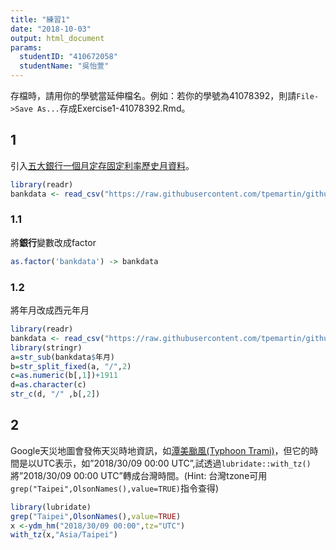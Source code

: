 ```yaml
---
title: "練習1"
date: "2018-10-03"
output: html_document
params:
  studentID: "410672058"
  studentName: "吳怡萱"
---
```

存檔時，請用你的學號當延伸檔名。例如：若你的學號為41078392，則請`File->Save As...`存成Exercise1-41078392.Rmd。

## 1
引入[五大銀行一個月定存固定利率歷史月資料](https://raw.githubusercontent.com/tpemartin/github-data/master/bankdata.csv)。

```r
library(readr)
bankdata <- read_csv("https://raw.githubusercontent.com/tpemartin/github-data/master/bankdata.csv")
```

### 1.1
將**銀行**變數改成factor
```r
as.factor('bankdata') -> bankdata
```

### 1.2
將年月改成西元年月
```r
library(readr)
bankdata <- read_csv("https://raw.githubusercontent.com/tpemartin/github-data/master/bankdata.csv")
library(stringr)
a=str_sub(bankdata$年月)
b=str_split_fixed(a, "/",2)
c=as.numeric(b[,1])+1911
d=as.character(c)
str_c(d, "/" ,b[,2])
```

## 2
Google天災地圖會發佈天災時地資訊，如[潭美颱風(Typhoon Trami)](https://google.org/crisismap/google.com/2018-trami)，但它的時間是以UTC表示，如"2018/30/09 00:00 UTC",試透過`lubridate::with_tz()`將"2018/30/09 00:00 UTC"轉成台灣時間。(Hint: 台灣tzone可用`grep("Taipei",OlsonNames(),value=TRUE)`指令查得)

```r
library(lubridate)
grep("Taipei",OlsonNames(),value=TRUE)
x <-ydm_hm("2018/30/09 00:00",tz="UTC")
with_tz(x,"Asia/Taipei")

```


